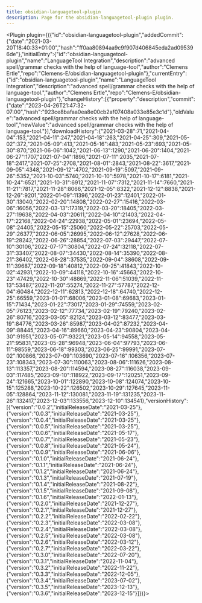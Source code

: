 ---
title: obsidian-languagetool-plugin
description: Page for the obsidian-languagetool-plugin plugin.
---


<Plugin plugin={({"id":"obsidian-languagetool-plugin","addedCommit":{"date":"2021-03-20T18:40:33+01:00","hash":"ff0aa80894aa9c9f907d406845eda2ad095396de"},"initialEntry":{"id":"obsidian-languagetool-plugin","name":"LanguageTool Integration","description":"advanced spell/grammar checks with the help of language-tool","author":"Clemens Ertle","repo":"Clemens-E/obsidian-languagetool-plugin"},"currentEntry":{"id":"obsidian-languagetool-plugin","name":"LanguageTool Integration","description":"advanced spell/grammar checks with the help of language-tool.","author":"Clemens Ertle","repo":"Clemens-E/obsidian-languagetool-plugin"},"changeHistory":[{"property":"description","commit":{"date":"2023-04-26T21:47:32-07:00","hash":"923ce8bafaa0ea8e00cb2af07408a033e85e3c1d"},"oldValue":"advanced spell/grammar checks with the help of language-tool","newValue":"advanced spell/grammar checks with the help of language-tool."}],"downloadHistory":{"2021-03-28":71,"2021-04-04":153,"2021-04-11":247,"2021-04-18":263,"2021-04-25":309,"2021-05-02":372,"2021-05-09":413,"2021-05-16":483,"2021-05-23":693,"2021-05-30":870,"2021-06-06":1042,"2021-06-13":1290,"2021-06-20":1404,"2021-06-27":1707,"2021-07-04":1896,"2021-07-11":2035,"2021-07-18":2417,"2021-07-25":2708,"2021-08-01":2843,"2021-08-22":3617,"2021-09-05":4348,"2021-09-12":4702,"2021-09-19":5097,"2021-09-26":5352,"2021-10-03":5740,"2021-10-10":5978,"2021-10-17":6181,"2021-10-24":6521,"2021-10-31":6912,"2021-11-07":7312,"2021-11-14":7660,"2021-11-21":7817,"2021-11-28":8066,"2021-12-05":8322,"2021-12-12":8838,"2021-12-26":9201,"2022-01-09":11396,"2022-01-23":12401,"2022-01-30":13040,"2022-02-20":14808,"2022-02-27":15416,"2022-03-06":16056,"2022-03-13":17319,"2022-03-20":18405,"2022-03-27":19638,"2022-04-03":20611,"2022-04-10":21403,"2022-04-17":22168,"2022-04-24":22938,"2022-05-01":23694,"2022-05-08":24405,"2022-05-15":25060,"2022-05-22":25703,"2022-05-29":26377,"2022-06-05":26995,"2022-06-12":27628,"2022-06-19":28242,"2022-06-26":28854,"2022-07-03":29447,"2022-07-10":30106,"2022-07-17":30804,"2022-07-24":32118,"2022-07-31":33407,"2022-08-07":34430,"2022-08-14":35390,"2022-08-21":36402,"2022-08-28":37535,"2022-09-04":38608,"2022-09-11":39687,"2022-09-18":40812,"2022-09-25":41843,"2022-10-02":42931,"2022-10-09":44118,"2022-10-16":45663,"2022-10-23":47429,"2022-10-30":48869,"2022-11-06":51039,"2022-11-13":53487,"2022-11-20":55274,"2022-11-27":57787,"2022-12-04":60484,"2022-12-11":62813,"2022-12-18":64740,"2022-12-25":66559,"2023-01-01":68006,"2023-01-08":69683,"2023-01-15":71434,"2023-01-22":73017,"2023-01-29":74559,"2023-02-05":76123,"2023-02-12":77734,"2023-02-19":79240,"2023-02-26":80716,"2023-03-05":82124,"2023-03-12":83477,"2023-03-19":84776,"2023-03-26":85987,"2023-04-02":87232,"2023-04-09":88445,"2023-04-16":89660,"2023-04-23":90804,"2023-04-30":91951,"2023-05-07":93221,"2023-05-14":94558,"2023-05-21":95831,"2023-05-28":96948,"2023-06-04":97793,"2023-06-11":98559,"2023-06-18":99303,"2023-06-25":99991,"2023-07-02":100866,"2023-07-09":103690,"2023-07-16":106356,"2023-07-23":108343,"2023-07-30":110063,"2023-08-06":111626,"2023-08-13":113357,"2023-08-20":114594,"2023-08-27":116038,"2023-09-03":117485,"2023-09-10":118922,"2023-09-17":120251,"2023-09-24":121665,"2023-10-01":122890,"2023-10-08":124074,"2023-10-15":125288,"2023-10-22":126502,"2023-10-29":127645,"2023-11-05":128864,"2023-11-12":130081,"2023-11-19":131235,"2023-11-26":132417,"2023-12-03":133556,"2023-12-10":134541},"versionHistory":[{"version":"0.0.2","initialReleaseDate":"2021-03-25"},{"version":"0.0.3","initialReleaseDate":"2021-03-25"},{"version":"0.0.4","initialReleaseDate":"2021-03-25"},{"version":"0.0.5","initialReleaseDate":"2021-03-25"},{"version":"0.0.6","initialReleaseDate":"2021-05-17"},{"version":"0.0.7","initialReleaseDate":"2021-05-23"},{"version":"0.0.8","initialReleaseDate":"2021-05-24"},{"version":"0.0.9","initialReleaseDate":"2021-06-06"},{"version":"0.1.0","initialReleaseDate":"2021-06-24"},{"version":"0.1.1","initialReleaseDate":"2021-06-24"},{"version":"0.1.2","initialReleaseDate":"2021-06-24"},{"version":"0.1.3","initialReleaseDate":"2021-07-19"},{"version":"0.1.4","initialReleaseDate":"2021-08-22"},{"version":"0.1.5","initialReleaseDate":"2021-09-08"},{"version":"0.1.6","initialReleaseDate":"2022-01-13"},{"version":"0.2.0","initialReleaseDate":"2021-12-27"},{"version":"0.2.1","initialReleaseDate":"2021-12-27"},{"version":"0.2.2","initialReleaseDate":"2022-02-22"},{"version":"0.2.3","initialReleaseDate":"2022-03-08"},{"version":"0.2.4","initialReleaseDate":"2022-03-08"},{"version":"0.2.5","initialReleaseDate":"2022-03-08"},{"version":"0.2.6","initialReleaseDate":"2022-03-12"},{"version":"0.2.7","initialReleaseDate":"2022-03-22"},{"version":"0.3.0","initialReleaseDate":"2022-07-20"},{"version":"0.3.1","initialReleaseDate":"2022-11-04"},{"version":"0.3.2","initialReleaseDate":"2022-11-22"},{"version":"0.3.3","initialReleaseDate":"2022-12-05"},{"version":"0.3.4","initialReleaseDate":"2023-07-02"},{"version":"0.3.5","initialReleaseDate":"2023-12-13"},{"version":"0.3.6","initialReleaseDate":"2023-12-15"}]})}></Plugin>